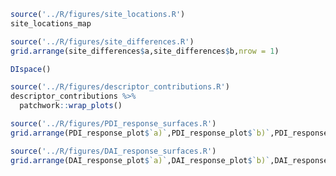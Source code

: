
```r
source('../R/figures/site_locations.R')
site_locations_map
```

```r
source('../R/figures/site_differences.R')
grid.arrange(site_differences$a,site_differences$b,nrow = 1)
```

```r
DIspace()
```

```r
source('../R/figures/descriptor_contributions.R')
descriptor_contributions %>%
  patchwork::wrap_plots()
```

```r
source('../R/figures/PDI_response_surfaces.R')
grid.arrange(PDI_response_plot$`a)`,PDI_response_plot$`b)`,PDI_response_plot$`c)`,PDI_response_plot$legend,nrow = 2,newpage = F)
```

```r
source('../R/figures/DAI_response_surfaces.R')
grid.arrange(DAI_response_plot$`a)`,DAI_response_plot$`b)`,DAI_response_plot$`c)`,DAI_response_plot$`d)`,DAI_response_plot$`e)`,DAI_response_plot$`f)`,DAI_response_plot$legend,ncol = 3,layout_matrix = rbind(c(1,4,7),c(2,5,7),c(3,6,7)),widths = c(4,4,1),newpage = F)
```